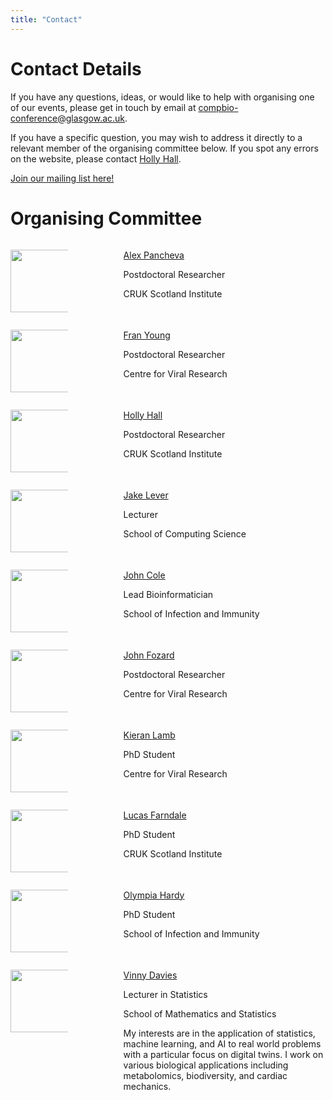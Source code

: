 ```yaml
---
title: "Contact"
---
```


# Contact Details

If you have any questions, ideas, or would like to help with organising one of our events, please get in touch by email at [compbio-conference\@glasgow.ac.uk](mailto:compbio-conference@glasgow.ac.uk).

If you have a specific question, you may wish to address it directly to a relevant member of the organising committee below. If you spot any errors on the website, please contact [Holly Hall](mailto:h.hall@crukscotlandinstitute.ac.uk).

[Join our mailing list here!](https://lists.cent.gla.ac.uk/sympa/info/compbio){.btn .btn-primary .btn role="button" data-toggle="tooltip" title="Mailing list"}

# Organising Committee

::: columns
::: {.column width="20%"}
![](./assets/img/alex.jpg){width="100"}
:::

::: {.column width="10%"}
:::

::: {.column width="70%"}
[Alex Pancheva]()

Postdoctoral Researcher

CRUK Scotland Institute
:::
:::

::: columns
::: {.column width="20%"}
![](./assets/img/fran.jpg){width="100"}
:::

::: {.column width="10%"}
:::

::: {.column width="70%"}
[Fran Young]()

Postdoctoral Researcher

Centre for Viral Research
:::
:::

::: columns
::: {.column width="20%"}
![](./assets/img/HollyHall.jpeg){width="100"}
:::

::: {.column width="10%"}
:::

::: {.column width="70%"}
[Holly Hall]()

Postdoctoral Researcher

CRUK Scotland Institute
:::
:::

::: columns
::: {.column width="20%"}
![](./assets/img/Jake.jpeg){width="100"}
:::

::: {.column width="10%"}
:::

::: {.column width="70%"}
[Jake Lever]()

Lecturer

School of Computing Science
:::
:::

::: columns
::: {.column width="20%"}
![](./assets/img/johnc.jpg){width="100"}
:::

::: {.column width="10%"}
:::

::: {.column width="70%"}
[John Cole]()

Lead Bioinformatician

School of Infection and Immunity
:::
:::

::: columns
::: {.column width="20%"}
![](./assets/img/johnf.jpg){width="100"}
:::

::: {.column width="10%"}
:::

::: {.column width="70%"}
[John Fozard]()

Postdoctoral Researcher

Centre for Viral Research
:::
:::

::: columns
::: {.column width="20%"}
![](./assets/img/kieran.jpg){width="100"}
:::

::: {.column width="10%"}
:::

::: {.column width="70%"}
[Kieran Lamb]()

PhD Student

Centre for Viral Research
:::
:::

::: columns
::: {.column width="20%"}
[![](./assets/img/lucas.jpg){width="100"}](https://lucasfarndale.github.io)
:::

::: {.column width="10%"}
:::

::: {.column width="70%"}
[Lucas Farndale](lucasfarndale.github.io)

PhD Student

CRUK Scotland Institute
:::
:::

::: columns
::: {.column width="20%"}
![](./assets/img/olympia.jpg){width="100"}
:::

::: {.column width="10%"}
:::

::: {.column width="70%"}
[Olympia Hardy]()

PhD Student

School of Infection and Immunity
:::
:::

::: columns
::: {.column width="20%"}
[![](./assets/img/Vinny2.jpg){width="100"}](https://www.gla.ac.uk/schools/mathematicsstatistics/staff/vinnydavies/)
:::

::: {.column width="10%"}
:::

::: {.column width="70%"}
[Vinny Davies](https://www.gla.ac.uk/schools/mathematicsstatistics/staff/vinnydavies/)

Lecturer in Statistics

School of Mathematics and Statistics

My interests are in the application of statistics, machine learning, and AI to real world problems with a particular focus on digital twins. I work on various biological applications including metabolomics, biodiversity, and cardiac mechanics.
:::
:::
